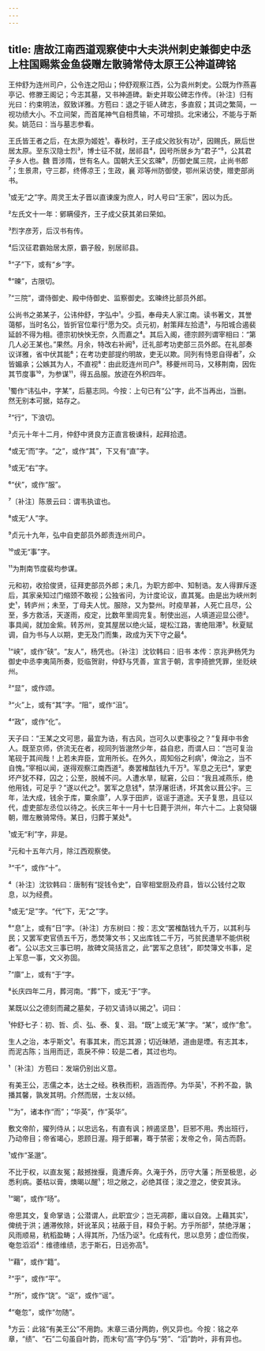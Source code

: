 ```yaml
---
---
---
```

title: 唐故江南西道观察使中大夫洪州刺史兼御史中丞上柱国赐紫金鱼袋赠左散骑常侍太原王公神道碑铭
---







王仲舒为连州司户，公令连之阳山；仲舒观察江西，公为袁州刺史。公既为作燕喜亭记、修滕王阁记；今志其墓，又书神道碑。新史并取公碑志作传。〔补注〕归有光曰：约束明法，叙致详雅。方苞曰：退之于钜人碑志，多直叙；其词之繁简，一视功绩大小。不立间架，而首尾神气自相贯输，不可增损。北宋诸公，不能与于斯矣。姚范曰：当与墓志参看。

王氏皆王者之后，在太原为姬姓¹。春秋时，王子成父败狄有功²，因赐氏，厥后世居太原。至东汉隐士烈³，博士征不就，居祁县⁴，因号所居乡为“君子”⁵，公其君子乡人也。魏 晋涉隋，世有名人。国朝大王父玄暕⁶，历御史属三院，止尚书郎⁷；生景肃，守三郡，终傅凉王；生政，襄 邓等州防御使，鄂州采访使，赠吏部尚书。

¹或无“之”字。周灵王太子晋以直谏废为庶人，时人号曰“王家”，因以为氏。

²左氏文十一年：鄋瞒侵齐，王子成父获其弟曰荣如。

³烈字彦芳，后汉书有传。

⁴后汉征君霸始居太原，霸子殷，别居祁县。

⁵“子”下，或有“乡”字。

⁶“暕”，古限切。

⁷“三院”，谓侍御史、殿中侍御史、监察御史。玄暕终比部员外郎。

公尚书之弟某子，公讳仲舒，字弘中¹。少孤，奉母夫人家江南。读书著文，其誉蔼郁，当时名公，皆折官位辈行²愿为交。贞元初，射策拜左拾遗³，与阳城合遏裴延龄不得为相。德宗初怏怏无奈，久而嘉之⁴。其后入阁，德宗顾列谓宰相曰：“第几人必王某也。”果然。月余，特改右补阙⁵，迁礼部考功吏部三员外郎。在礼部奏议详雅，省中伏其能⁶；在考功吏部提约明故，吏无以欺。同列有恃恩自得者⁷，众皆媚承；公嫉其为人，不直视⁸：由此贬连州司户⁹。移夔州司马，又移荆南，因佐其节度事¹⁰，为参谋¹¹，得五品服。放迹在外积四年。

¹蜀作“讳弘中，字某”，后墓志同。今按：上句已有“公”字，此不当再出，当删。然无别本可据，姑存之。

²“行”，下浪切。

³贞元十年十二月，仲舒中贤良方正直言极谏科，起拜拾遗。

⁴或无“而”字。“之”，或作“其”，下又有“直”字。

⁵或无“右”字。

⁶“伏”，或作“服”。

⁷〔补注〕陈景云曰：谓韦执谊也。

⁸或无“人”字。

⁹贞元十九年，弘中自吏部员外郎责连州司户。

¹⁰或无“事”字。

¹¹为荆南节度裴均参谋。

元和初，收拾俊贤，征拜吏部员外郎；未几，为职方郎中、知制诰。友人得罪斥逐后，其家亲知过门缩颈不敢视；公独省问，为计度论议，直其冤。由是出为峡州刺史¹，转庐州；未至，丁母夫人忧。服除，又为婺州。时疫旱甚，人死亡且尽，公至，多方救活，天遂雨，疫定，比数年里闾完复。制使出巡，人填道迎显公德²。事具闻，就加金紫。转苏州，变其屋居以绝火延，堤松江路，害绝阻滞³。秋夏赋调，自为书与人以期，吏无及门而集，政成为天下守之最⁴。

¹“峡”，或作“硖”。“友人”，杨凭也。〔补注〕沈钦韩曰：旧书 本传：京兆尹杨凭为御史中丞李夷简所奏，贬临贺尉，仲舒与凭善，宣言于朝，言李掎摭凭罪，坐贬峡州。

²“显”，或作颂。

³“火”上，或有“其”字。“阻”，或作“沮”。

⁴“政”，或作“化”。

天子曰：“王某之文可思，最宜为诰，有古风，岂可久以吏事役之？”复拜中书舍人。既至京师，侪流无在者，视同列皆邈然少年，益自悲，而谓人曰：“岂可复治笔砚于其间哉！上若未弃臣，宜用所长。在外久，周知俗之利病¹，俾治之，当不自愧。”宰相以闻，遂得观察江南西道²。奏罢榷酤钱九千万³。军息之无已⁴，掌吏坏产犹不释，囚之；公至，脱械不问。人遭水旱，赋窘，公曰：“我且减燕乐，绝他用钱，可足乎？”遂以代之⁵。罢军之息钱⁶，禁浮屠诳诱，坏其舍以葺公宇。三年，法大成，钱余于库，粟余廪⁷，人享于田庐，讴谣于道途。天子复思，且征以代，虚吏部左丞位以待之。长庆三年十一月十七日薨于洪州，年六十二。上哀恸辍朝，赠左散骑常侍。某日，归葬于某处⁸。

¹或无“利”字，非是。

²元和十五年六月，除江西观察使。

³“千”，或作“十”。

⁴〔补注〕沈钦韩曰：唐制有“捉钱令史”，自宰相堂厨及府县，皆以公钱付之取息，以为经费。

⁵或无“足”字。“代”下，无“之”字。

⁶“息”上，或有“日”字。〔补注〕方东树曰：按：志文“罢榷酤钱九千万，以其利与民；又罢军吏官债五千万，悉焚簿文书；又出库钱二千万，丐贫民遭旱不能供税者”。公以志文三事已明，故碑文简括言之，此“罢军之息钱”，即焚簿文书事，足上军息一事，文义弥固。

⁷“廪”上，或有“于”字。

⁸长庆四年二月，葬河南。“葬”下，或无“于”字。

某既以公之德刻而藏之墓矣，子初又请诗以揭之¹。词曰：

¹仲舒七子：初、哲、贞、弘、泰、复、洄。“既”上或无“某”字。“某”，或作“愈”。

生人之治，本乎斯文¹。有事其末，而忘其源；切近昧陋，道由是堙。有志其本，而泥古陈；当用而迂，乖戾不伸：较是二者，其过也均。

¹〔补注〕方苞曰：发端仍别出义意。

有美王公，志儒之本，达士之经。秩秩而积，涵涵而停。为华英¹，不矜不盈，孰播其馨，孰发其明。介然而居，士友以倾。

¹“为”，诸本作“而”；“华英”，作“英华”。

敷文帝阶，擢列侍从；以忠远名，有直有讽；辨遏坚恳¹，巨邪不用。秀出班行，乃动帝目；帝省竭心，恩顾日渥。翔于郎署，骞于禁密；发帝之令，简古而蔚。

¹或作“圣邈”。

不比于权，以直友冤；敲撼挫揠，竟遭斥奔。久淹于外，历守大藩；所至极思，必悉利病。萎枯以膏，燠暍以醒¹；坦之敞之，必绝其径；浚之澄之，使安其泳。

¹“暍”，或作“旸”。

帝思其文，复命掌诰；公潜谓人，此职宜少；岂无凋郡，庸以自效。上藉其实¹，俾统于洪；逋滞攸除，奸讹革风；袪蔽于目，释负于躬。方乎所部²，禁绝浮屠；风雨顺易，秔稻盈畴；人得其所，乃恬乃讴³。化成有代，思以息劳；虚位而俟，奄忽滔滔⁴：维德维绩，志于斯石，日远弥高⁵。

¹“藉”，或作“籍”。

²“乎”，或作“平”。

³“所”，或作“饶”。“讴”，或作“谣”。

⁴“奄忽”，或作“勿随”。

⁵方云：此铭“有美王公”不用韵。末章三语分两韵，例又异也。今按：铭之卒章，“绩”、“石”二句虽自叶韵，而末句“高”字仍与“劳”、“滔”韵叶，非有异也。